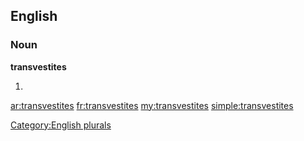 ==English==

===Noun===
'''transvestites'''

# {{plural of|[[transvestite]]}}

[[Category:English plurals]]

[[ar:transvestites]]
[[fr:transvestites]]
[[my:transvestites]]
[[simple:transvestites]]